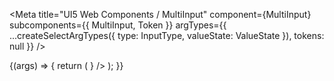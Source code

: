 
<Meta
  title="UI5 Web Components / MultiInput"
  component={MultiInput}
  subcomponents={{ MultiInput, Token }}
  argTypes={{
    ...createSelectArgTypes({ type: InputType, valueState: ValueState }),
    tokens: null
  }}
/>

<DocsHeader />

<Canvas>
  <Story name="Default">
    {(args) => {
      return (
        <MultiInput
          {...args}
          style={{ width: '100%' }}
          tokens={
            <>
              <Token text="Argentina" />
              <Token text="Bulgaria" />
              <Token text="England" />
              <Token text="Finland" />
              <Token text="Germany" />
              <Token text="Hungary" />
              <Token text="Italy" />
              <Token text="Luxembourg" />
              <Token text="Mexico" />
              <Token text="Philippines" />
              <Token text="Sweden" />
              <Token text="USA" />
            </>
          }
        />
      );
    }}
  </Story>
</Canvas>

<ArgsTable story="." />
